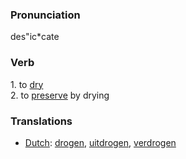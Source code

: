 ===Pronunciation===
des"ic*cate

===Verb===
1. to [[dry]] <br>
2. to [[preserve]] by drying

===Translations===
*[[Dutch]]: [[drogen]], [[uitdrogen]], [[verdrogen]]